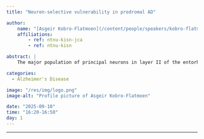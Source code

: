 ```yaml
---
title: "Neuron-selective vulnerability in prodromal AD"

author:
    name: "[Asgeir Kobro-Flatmoen](/content/people/speakers/kobro-flatmoen/index.qmd)"
    affiliations:
        - ref: ntnu-kisn-jca
        - ref: ntnu-kisn

abstract: |
    The major population of principal neurons in layer II of the entorhinal cortex expresses especially high levels of the glycoprotein reelin. These neurons are prone to a very early increase in Aβ and, subsequently, the formation of p-tau, but the reasons for this remain unknown. Our recent experiments on these neurons indicate that, in a senescent physiology predisposing to frequent inflammation-driven Aβ production bursts, Aβ will form complexes with reelin. Crucially, these complexes can accumulate to extraordinarily high levels, effectively removing signaling competent reelin, and thereby trigger the formation of p-tau.

categories:
  - Alzheimer's Disease

image: "/res/img/logo.png"
image-alt: "Profile picture of Asgeir Kobro-Flatmoen"

date: "2025-09-10"
time: "16:20-16:50"
day: 1
---
```


***

<!-- <object data="/res/quarto.pdf" type="application/pdf" width="100%" height="600">
</object> -->